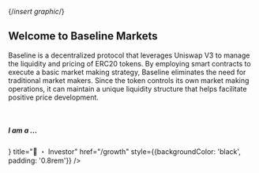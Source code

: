

{/*insert graphic*/}

## Welcome to Baseline Markets
Baseline is a decentralized protocol that leverages Uniswap V3 to manage the liquidity and pricing of ERC20 tokens. By employing smart contracts to execute a basic market making strategy, Baseline eliminates the need for traditional market makers. Since the token controls its own market making operations, it can maintain a unique liquidity structure that helps facilitate positive price development.
  
&nbsp;
&nbsp;

##### I am a ...

<Cards>
    <Card title="📈 ・ Trader" href="/index" style={{backgroundColor: 'black', padding: '0.8rem'}} />
    <Card title="🤝 ・ Founder" href="/launching" style={{backgroundColor: 'black', padding: '0.8rem'}} />
 <Card icon={<icon />} title="🏦 ・ Investor" href="/growth" style={{backgroundColor: 'black', padding: '0.8rem'}} />
</Cards>

   